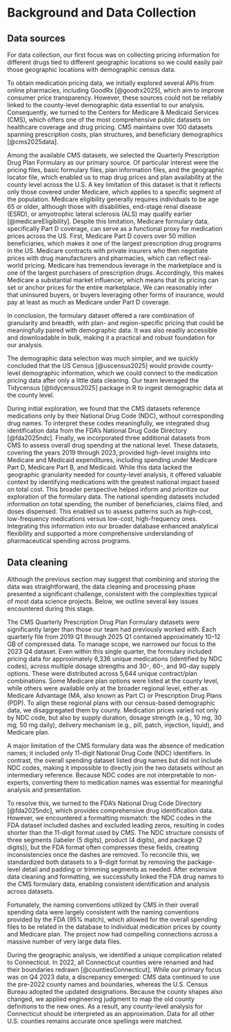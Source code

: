 # Background and Data Collection

## Data sources

For data collection, our first focus was on collecting pricing information for different drugs tied to different geographic locations so we could easily pair those geographic locations with demographic census data. 

To obtain medication pricing data, we initially explored several APIs from online pharmacies, including GoodRx [@goodrx2025], which aim to improve consumer price transparency. However, these sources could not be reliably linked to the county-level demographic data essential to our analysis. Consequently, we turned to the Centers for Medicare & Medicaid Services (CMS), which offers one of the most comprehensive public datasets on healthcare coverage and drug pricing. CMS maintains over 100 datasets spanning prescription costs, plan structures, and beneficiary demographics [@cms2025data].

Among the available CMS datasets, we selected the Quarterly Prescription Drug Plan Formulary as our primary source. Of particular interest were the pricing files, basic formulary files, plan information files, and the geographic locator file, which enabled us to map drug prices and plan availability at the county level across the U.S. A key limitation of this dataset is that it reflects only those covered under Medicare, which applies to a specific segment of the population. Medicare eligibility generally requires individuals to be age 65 or older, although those with disabilities, end-stage renal disease (ESRD), or amyotrophic lateral sclerosis (ALS) may qualify earlier [@medicareEligibility]. Despite this limitation, Medicare formulary data, specifically Part D coverage, can serve as a functional proxy for medication prices across the US.  First, Medicare Part D covers over 50 million beneficiaries, which makes it one of the largest prescription drug programs in the US.  Medicare contracts with private insurers who then negotiate prices with drug manufacturers and pharmacies, which can reflect real-world pricing.  Medicare has tremendous leverage in the marketplace and is one of the largest purchasers of prescription drugs.  Accordingly, this makes Medicare a substantial market influencer, which means that its pricing can set or anchor prices for the entire marketplace.  We can reasonably infer that uninsured buyers, or buyers leveraging other forms of insurance, would pay at least as much as Medicare under Part D coverage.  

In conclusion, the formulary dataset offered a rare combination of granularity and breadth, with plan- and region-specific pricing that could be meaningfully paired with demographic data. It was also readily accessible and downloadable in bulk, making it a practical and robust foundation for our analysis.

The demographic data selection was much simpler, and we quickly concluded that the US Census [@uscensus2025] would provide county-level demographic information, which we could connect to the medication pricing data after only a little data cleaning. Our team leveraged the Tidycensus [@tidycensus2025] package in R to ingest demographic data at the county level.

During initial exploration, we found that the CMS datasets reference medications only by their National Drug Code (NDC), without corresponding drug names. To interpret these codes meaningfully, we integrated drug identification data from the FDA’s National Drug Code Directory [@fda2025ndc].
Finally, we incorporated three additional datasets from CMS to assess overall drug spending at the national level. These datasets, covering the years 2019 through 2023, provided high-level insights into Medicare and Medicaid expenditures, including spending under Medicare Part D, Medicare Part B, and Medicaid. While this data lacked the geographic granularity needed for county-level analysis, it offered valuable context by identifying medications with the greatest national impact based on total cost.
This broader perspective helped inform and prioritize our exploration of the formulary data. The national spending datasets included information on total spending, the number of beneficiaries, claims filed, and doses dispensed. This enabled us to assess patterns such as high-cost, low-frequency medications versus low-cost, high-frequency ones. Integrating this information into our broader database enhanced analytical flexibility and supported a more comprehensive understanding of pharmaceutical spending across programs.

## Data cleaning

Although the previous section may suggest that combining and storing the data was straightforward, the data cleaning and processing phase presented a significant challenge, consistent with the complexities typical of most data science projects.  Below, we outline several key issues encountered during this stage.

The CMS Quarterly Prescription Drug Plan Formulary datasets were significantly larger than those our team had previously worked with. Each quarterly file from 2019 Q1 through 2025 Q1 contained approximately 10–12 GB of compressed data. To manage scope, we narrowed our focus to the 2023 Q4 dataset. Even within this single quarter, the formulary included pricing data for approximately 6,336 unique medications (identified by NDC codes), across multiple dosage strengths and 30-, 60-, and 90-day supply options. These were distributed across 5,644 unique contract/plan combinations.
Some Medicare plan options were listed at the county level, while others were available only at the broader regional level, either as Medicare Advantage (MA, also known as Part C) or Prescription Drug Plans (PDP). To align these regional plans with our census-based demographic data, we disaggregated them by county. Medication prices varied not only by NDC code, but also by supply duration, dosage strength (e.g., 10 mg, 30 mg, 50 mg daily), delivery mechanism (e.g., pill, patch, injection, liquid), and Medicare plan.

A major limitation of the CMS formulary data was the absence of medication names; it included only 11-digit National Drug Code (NDC) identifiers. In contrast, the overall spending dataset listed drug names but did not include NDC codes, making it impossible to directly join the two datasets without an intermediary reference. Because NDC codes are not interpretable to non-experts, converting them to medication names was essential for meaningful analysis and presentation.

To resolve this, we turned to the FDA’s National Drug Code Directory [@fda2025ndc], which provides comprehensive drug identification data. However, we encountered a formatting mismatch: the NDC codes in the FDA dataset included dashes and excluded leading zeros, resulting in codes shorter than the 11-digit format used by CMS. The NDC structure consists of three segments (labeler (5 digits), product (4 digits), and package (2 digits)), but the FDA format often compresses these fields, creating inconsistencies once the dashes are removed.
To reconcile this, we standardized both datasets to a 9-digit format by removing the package-level detail and padding or trimming segments as needed. After extensive data cleaning and formatting, we successfully linked the FDA drug names to the CMS formulary data, enabling consistent identification and analysis across datasets.

Fortunately, the naming conventions utilized by CMS in their overall spending data were largely consistent with the naming conventions provided by the FDA (95% match), which allowed for the overall spending files to be related in the database to individual medication prices by county and Medicare plan.  The project now had compelling connections across a massive number of very large data files. 

During the geographic analysis, we identified a unique complication related to Connecticut. In 2022, all Connecticut counties were renamed and had their boundaries redrawn [@countiesConnecticut]. While our primary focus was on Q4 2023 data, a discrepancy emerged: CMS data continued to use the pre-2022 county names and boundaries, whereas the U.S. Census Bureau adopted the updated designations. Because the county shapes also changed, we applied engineering judgment to map the old county definitions to the new ones. As a result, any county-level analysis for Connecticut should be interpreted as an approximation. Data for all other U.S. counties remains accurate once spellings were matched.
